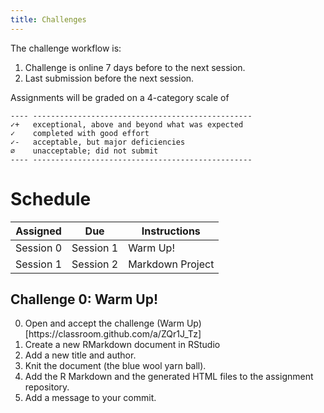 ```yaml
---
title: Challenges
---
```


The challenge workflow is:

1.  Challenge is online 7 days before to the next session.
2.  Last submission before the next session.

Assignments will be graded on a 4-category scale of

    ---- -------------------------------------------------
    ✓+   exceptional, above and beyond what was expected
    ✓    completed with good effort
    ✓-   acceptable, but major deficiencies
    ∅    unacceptable; did not submit
    ---- -------------------------------------------------

# Schedule

| Assigned | Due | Instructions |
| - | - | - |
| Session 0 | Session 1 | Warm Up! |
| Session 1 | Session 2 | Markdown Project |


## Challenge 0: Warm Up!

0. Open and accept the challenge (Warm Up)[https://classroom.github.com/a/ZQr1J_Tz]
1. Create a new RMarkdown document in RStudio
2. Add a new title and author.
3. Knit the document (the blue wool yarn ball).
4. Add the R Markdown and the generated HTML files to the assignment repository.
5. Add a message to your commit.

